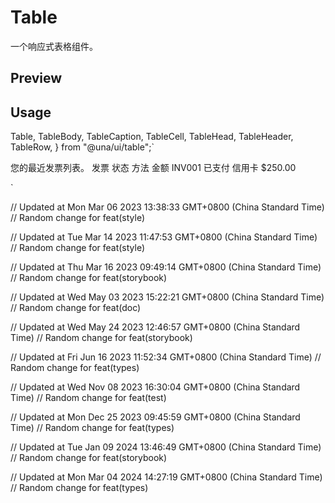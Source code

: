 

<Meta of={TableStories} />

# Table

一个响应式表格组件。

## Preview

<Canvas of={TableStories.Default} />

## Usage

  Table,
  TableBody,
  TableCaption,
  TableCell,
  TableHead,
  TableHeader,
  TableRow,
} from "@una/ui/table";`

  <TableCaption>您的最近发票列表。</TableCaption>
  <TableHeader>
    <TableRow>
      <TableHead className="w-[100px]">发票</TableHead>
      <TableHead>状态</TableHead>
      <TableHead>方法</TableHead>
      <TableHead className="text-right">金额</TableHead>
    </TableRow>
  </TableHeader>
  <TableBody>
    <TableRow>
      <TableCell className="font-medium">INV001</TableCell>
      <TableCell>已支付</TableCell>
      <TableCell>信用卡</TableCell>
      <TableCell className="text-right">$250.00</TableCell>
    </TableRow>
  </TableBody>
</Table>
`

<Source code={importCode} language='ts' dark />
<Source code={usageCode} language='tsx' dark />

// Updated at Mon Mar 06 2023 13:38:33 GMT+0800 (China Standard Time)
// Random change for feat(style)

// Updated at Tue Mar 14 2023 11:47:53 GMT+0800 (China Standard Time)
// Random change for feat(style)

// Updated at Thu Mar 16 2023 09:49:14 GMT+0800 (China Standard Time)
// Random change for feat(storybook)

// Updated at Wed May 03 2023 15:22:21 GMT+0800 (China Standard Time)
// Random change for feat(doc)

// Updated at Wed May 24 2023 12:46:57 GMT+0800 (China Standard Time)
// Random change for feat(storybook)

// Updated at Fri Jun 16 2023 11:52:34 GMT+0800 (China Standard Time)
// Random change for feat(types)

// Updated at Wed Nov 08 2023 16:30:04 GMT+0800 (China Standard Time)
// Random change for feat(test)

// Updated at Mon Dec 25 2023 09:45:59 GMT+0800 (China Standard Time)
// Random change for feat(types)

// Updated at Tue Jan 09 2024 13:46:49 GMT+0800 (China Standard Time)
// Random change for feat(storybook)

// Updated at Mon Mar 04 2024 14:27:19 GMT+0800 (China Standard Time)
// Random change for feat(types)
